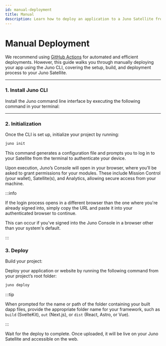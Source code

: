 ```yaml
---
id: manual-deployment
title: Manual
description: Learn how to deploy an application to a Juno Satellite from your device using the CLI.
---
```


# Manual Deployment

We recommend using [GitHub Actions](./github-actions.mdx) for automated and efficient deployments. However, this guide walks you through manually deploying your app using the Juno CLI, covering the setup, build, and deployment process to your Juno Satellite.

---

### 1. Install Juno CLI

Install the Juno command line interface by executing the following command in your terminal:


<Cli />

---

### 2. Initialization

Once the CLI is set up, initialize your project by running:

```bash
juno init
```

This command generates a configuration file and prompts you to log in to your Satellite from the terminal to authenticate your device.

Upon execution, Juno’s Console will open in your browser, where you’ll be asked to grant permissions for your modules. These include Mission Control (your wallet), Satellite(s), and Analytics, allowing secure access from your machine.

:::info

If the login process opens in a different browser than the one where you're already signed into, simply copy the URL and paste it into your authenticated browser to continue.

This can occur if you've signed into the Juno Console in a browser other than your system's default.

:::

### 3. Deploy

Build your project:


<Bash npm="npm run build" yarn="yarn build" pnpm="pnpm build" />

Deploy your application or website by running the following command from your project’s root folder:

```bash
juno deploy
```

:::tip

When prompted for the name or path of the folder containing your built dapp files, provide the appropriate folder name for your framework, such as `build` (SvelteKit), `out` (Next.js), or `dist` (React, Astro, or Vue).

:::

Wait for the deploy to complete. Once uploaded, it will be live on your Juno Satellite and accessible on the web.
